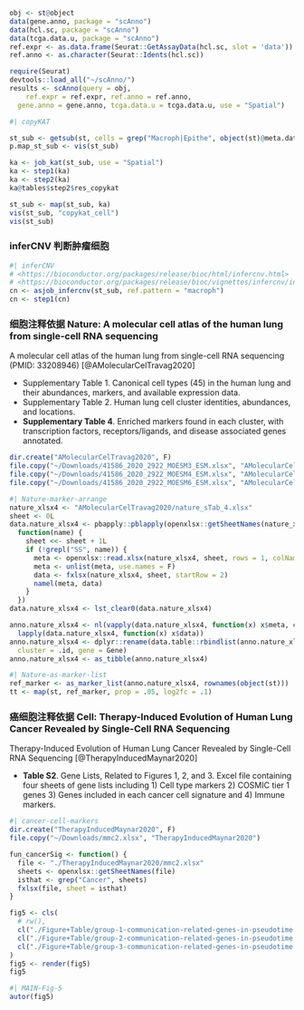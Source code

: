 
```r
obj <- st@object
data(gene.anno, package = "scAnno")
data(hcl.sc, package = "scAnno")
data(tcga.data.u, package = "scAnno")
ref.expr <- as.data.frame(Seurat::GetAssayData(hcl.sc, slot = 'data'))
ref.anno <- as.character(Seurat::Idents(hcl.sc))

require(Seurat)
devtools::load_all("~/scAnno/")
results <- scAnno(query = obj,
	ref.expr = ref.expr, ref.anno = ref.anno,
  gene.anno = gene.anno, tcga.data.u = tcga.data.u, use = "Spatial")


```


```r
#| copyKAT

st_sub <- getsub(st, cells = grep("Macroph|Epithe", object(st)@meta.data$scsa_cell))
p.map_st_sub <- vis(st_sub)

ka <- job_kat(st_sub, use = "Spatial")
ka <- step1(ka)
ka <- step2(ka)
ka@tables$step2$res_copykat

st_sub <- map(st_sub, ka)
vis(st_sub, "copykat_cell")
vis(st_sub)

```

### inferCNV 判断肿瘤细胞

```r
#| inferCNV
# <https://bioconductor.org/packages/release/bioc/html/infercnv.html>
# <https://bioconductor.org/packages/release/bioc/vignettes/infercnv/inst/doc/inferCNV.html>
cn <- asjob_infercnv(st_sub, ref.pattern = "macroph")
cn <- step1(cn)
```

### 细胞注释依据 Nature: A molecular cell atlas of the human lung from single-cell RNA sequencing

A molecular cell atlas of the human lung from single-cell RNA sequencing (PMID: 33208946) [@AMolecularCelTravag2020]

- Supplementary Table 1. Canonical cell types (45) in the human lung and their
  abundances, markers, and available expression data. 
- Supplementary Table 2. Human lung cell cluster identities, abundances, and locations. 
- **Supplementary Table 4**. Enriched markers found in each cluster, with
  transcription factors, receptors/ligands, and disease associated genes
  annotated. 

```r
dir.create("AMolecularCelTravag2020", F)
file.copy("~/Downloads/41586_2020_2922_MOESM3_ESM.xlsx", "AMolecularCelTravag2020/nature_sTab_1.xlsx")
file.copy("~/Downloads/41586_2020_2922_MOESM4_ESM.xlsx", "AMolecularCelTravag2020/nature_sTab_2.xlsx")
file.copy("~/Downloads/41586_2020_2922_MOESM6_ESM.xlsx", "AMolecularCelTravag2020/nature_sTab_4.xlsx")
```

```r
#| Nature-marker-arrange
nature_xlsx4 <- "AMolecularCelTravag2020/nature_sTab_4.xlsx"
sheet <- 0L
data.nature_xlsx4 <- pbapply::pblapply(openxlsx::getSheetNames(nature_xlsx4),
  function(name) {
    sheet <<- sheet + 1L
    if (!grepl("SS", name)) {
      meta <- openxlsx::read.xlsx(nature_xlsx4, sheet, rows = 1, colNames = F)
      meta <- unlist(meta, use.names = F)
      data <- fxlsx(nature_xlsx4, sheet, startRow = 2)
      namel(meta, data)
    }
  })
data.nature_xlsx4 <- lst_clear0(data.nature_xlsx4)

anno.nature_xlsx4 <- nl(vapply(data.nature_xlsx4, function(x) x$meta, character(1)),
  lapply(data.nature_xlsx4, function(x) x$data))
anno.nature_xlsx4 <- dplyr::rename(data.table::rbindlist(anno.nature_xlsx4, idcol = T),
  cluster = .id, gene = Gene)
anno.nature_xlsx4 <- as_tibble(anno.nature_xlsx4)
```

```r
#| Nature-as-marker-list
ref_marker <- as_marker_list(anno.nature_xlsx4, rownames(object(st)))
tt <- map(st, ref_marker, prop = .05, log2fc = .1)
```

### 癌细胞注释依据 Cell: Therapy-Induced Evolution of Human Lung Cancer Revealed by Single-Cell RNA Sequencing

Therapy-Induced Evolution of Human Lung Cancer Revealed by Single-Cell RNA Sequencing [@TherapyInducedMaynar2020]

- **Table S2**. Gene Lists, Related to Figures 1, 2, and 3. Excel file containing
  four sheets of gene lists including 1) Cell type markers 2) COSMIC tier 1
  genes 3) Genes included in each cancer cell signature and 4) Immune markers.

```r
#| cancer-cell-markers
dir.create("TherapyInducedMaynar2020", F)
file.copy("~/Downloads/mmc2.xlsx", "TherapyInducedMaynar2020")

fun_cancerSig <- function() {
  file <- "./TherapyInducedMaynar2020/mmc2.xlsx"
  sheets <- openxlsx::getSheetNames(file)
  isthat <- grep("Cancer", sheets)
  fxlsx(file, sheet = isthat)
}
```



```r
fig5 <- cls(
  # rw(),
  cl("./Figure+Table/group-1-communication-related-genes-in-pseudotime.pdf"),
  cl("./Figure+Table/group-2-communication-related-genes-in-pseudotime.pdf"),
  cl("./Figure+Table/group-3-communication-related-genes-in-pseudotime.pdf")
)
fig5 <- render(fig5)
fig5
```

```r
#| MAIN-Fig-5
autor(fig5)
```

